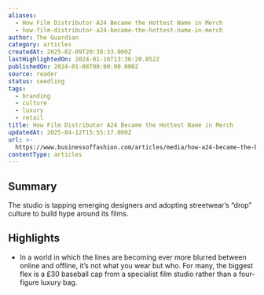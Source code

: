```yaml
---
aliases:
  - How Film Distributor A24 Became the Hottest Name in Merch
  - how-film-distributor-a24-became-the-hottest-name-in-merch
author: The Guardian
category: articles
createdAt: 2025-02-09T20:38:33.000Z
lastHighlightedOn: 2024-01-16T13:36:20.852Z
publishedOn: 2024-01-08T00:00:00.000Z
source: reader
status: seedling
tags:
  - branding
  - culture
  - luxury
  - retail
title: How Film Distributor A24 Became the Hottest Name in Merch
updatedAt: 2025-04-12T15:55:17.000Z
url: >-
  https://www.businessoffashion.com/articles/media/how-a24-became-the-biggest-name-in-merch/?utm_source=pocket_saves
contentType: articles
---
```

## Summary

The studio is tapping emerging designers and adopting streetwear’s “drop” culture to build hype around its films.

## Highlights

- In a world in which the lines are becoming ever more blurred between online and offline, it’s not what you wear but who. For many, the biggest flex is a £30 baseball cap from a specialist film studio rather than a four-figure luxury bag.
